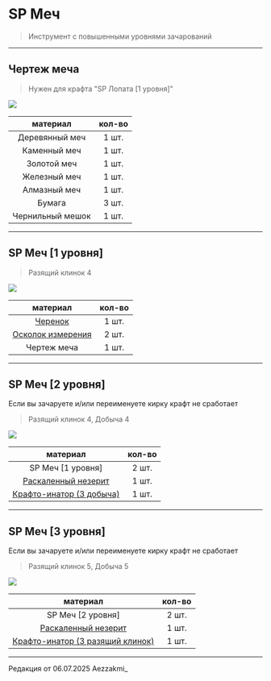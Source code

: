 # SP Меч
> Инструмент с повышенными уровнями зачарований

--------

## Чертеж меча 
> Нужен для крафта "SP Лопата [1 уровня]"

<img src="https://raw.githubusercontent.com/mc-eternity/web-wikipages/refs/heads/master/assets/draw_sword.webp" />

| материал | кол-во |
| :---------: | :---------: |
| Деревянный меч | 1 шт. |
| Каменный меч | 1 шт. |
| Золотой меч | 1 шт. |
| Железный меч | 1 шт. |
| Алмазный меч | 1 шт. |
| Бумага | 3 шт. |
| Чернильный мешок | 1 шт. |

--------

## SP Меч [1 уровня]
> Разящий клинок 4

<img src="https://raw.githubusercontent.com/mc-eternity/web-wikipages/refs/heads/master/assets/spsword.webp" />

| материал | кол-во |
| :---------: | :---------: |
| [Черенок](https://www.etty.su/docs/wiki-survival/seasonpass/material) | 1 шт. |
| [Осколок измерения](https://www.etty.su/docs/wiki-survival/seasonpass/material) | 2 шт. |
| Чертеж меча | 1 шт. |

--------

## SP Меч [2 уровня]
<Badge bgColor="#FF3333" textColor="#FFFFFF">Если вы зачаруете и/или переименуете кирку крафт не сработает</Badge>
> Разящий клинок 4, Добыча 4

<img src="https://raw.githubusercontent.com/mc-eternity/web-wikipages/refs/heads/master/assets/spsword2.webp" />

| материал | кол-во |
| :---------: | :---------: |
| SP Меч [1 уровня] | 2 шт. |
| [Раскаленный незерит](https://www.etty.su/docs/wiki-survival/seasonpass/raskal) | 1 шт. |
| [Крафто-инатор (3 добыча)](https://www.etty.su/docs/wiki-survival/seasonpass/craftinator) | 1 шт. |

--------

## SP Меч [3 уровня]
<Badge bgColor="#FF3333" textColor="#FFFFFF">Если вы зачаруете и/или переименуете кирку крафт не сработает</Badge>
> Разящий клинок 5, Добыча 5

<img src="https://raw.githubusercontent.com/mc-eternity/web-wikipages/refs/heads/master/assets/spsword3.webp" />

| материал | кол-во |
| :---------: | :---------: |
| SP Меч [2 уровня] | 2 шт. |
| [Раскаленный незерит](https://www.etty.su/docs/wiki-survival/seasonpass/raskal) | 1 шт. |
| [Крафто-инатор (3 разящий клинок)](https://www.etty.su/docs/wiki-survival/seasonpass/craftinator) | 1 шт. |

--------

<Badge bgColor="#ffad47" textColor="#000000">Редакция от 06.07.2025</Badge> <Badge bgColor="#88bfbd" textColor="#000000">Aezzakmi_</Badge>
